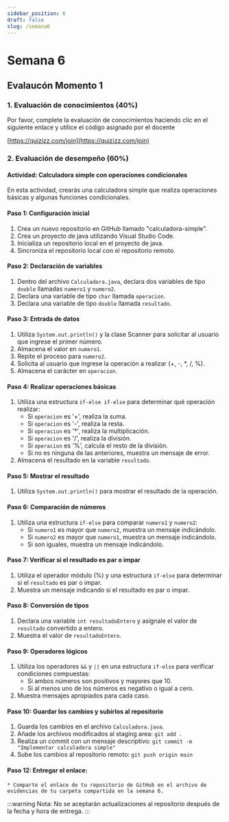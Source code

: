 ```yaml
---
sidebar_position: 6
draft: false
slug: /semana6
---
```



# Semana 6

## Evalaucón Momento 1 

### 1. Evaluación de conocimientos (40%)

Por favor, complete la evaluación de conocimientos haciendo clic en el siguiente enlace y utilice el código asignado por el docente

[https://quizizz.com/join](https://quizizz.com/join)


### 2. Evaluación de desempeño (60%)


#### Actividad: Calculadora simple con operaciones condicionales

En esta actividad, crearás una calculadora simple que realiza operaciones básicas y algunas funciones condicionales.

#### Paso 1: Configuración inicial
1. Crea un nuevo repositorio en GitHub llamado "calculadora-simple".
2. Crea un proyecto de java utilizando Visual Studio Code.
3. Inicializa un repositorio local en el proyecto de java.
4. Sincroniza el repositorio local con el repositorio remoto.

#### Paso 2: Declaración de variables
1. Dentro del archivo `Calculadora.java`, declara dos variables de tipo `double` llamadas `numero1` y `numero2`.
2. Declara una variable de tipo `char` llamada `operacion`.
3. Declara una variable de tipo `double` llamada `resultado`.

#### Paso 3: Entrada de datos
1. Utiliza `System.out.println()` y la clase Scanner para solicitar al usuario que ingrese el primer número.
2. Almacena el valor en `numero1`.
3. Repite el proceso para `numero2`.
4. Solicita al usuario que ingrese la operación a realizar (+, -, *, /, %).
5. Almacena el carácter en `operacion`.

#### Paso 4: Realizar operaciones básicas
1. Utiliza una estructura `if-else if-else` para determinar qué operación realizar:
   - Si `operacion` es '+', realiza la suma.
   - Si `operacion` es '-', realiza la resta.
   - Si `operacion` es '*', realiza la multiplicación.
   - Si `operacion` es '/', realiza la división.
   - Si `operacion` es '%', calcula el resto de la división.
   - Si no es ninguna de las anteriores, muestra un mensaje de error.
2. Almacena el resultado en la variable `resultado`.

#### Paso 5: Mostrar el resultado
1. Utiliza `System.out.println()` para mostrar el resultado de la operación.

#### Paso 6: Comparación de números
1. Utiliza una estructura `if-else` para comparar `numero1` y `numero2`:
   - Si `numero1` es mayor que `numero2`, muestra un mensaje indicándolo.
   - Si `numero2` es mayor que `numero1`, muestra un mensaje indicándolo.
   - Si son iguales, muestra un mensaje indicándolo.

#### Paso 7: Verificar si el resultado es par o impar
1. Utiliza el operador módulo (%) y una estructura `if-else` para determinar si el `resultado` es par o impar.
2. Muestra un mensaje indicando si el resultado es par o impar.

#### Paso 8: Conversión de tipos
1. Declara una variable `int resultadoEntero` y asígnale el valor de `resultado` convertido a entero.
2. Muestra el valor de `resultadoEntero`.

#### Paso 9: Operadores lógicos
1. Utiliza los operadores `&&` y `||` en una estructura `if-else` para verificar condiciones compuestas:
   - Si ambos números son positivos y mayores que 10.
   - Si al menos uno de los números es negativo o igual a cero.
2. Muestra mensajes apropiados para cada caso.


#### Paso 10: Guardar los cambios y subirlos al repositorio
1. Guarda los cambios en el archivo `Calculadora.java`.
2. Añade los archivos modificados al staging area: `git add .`
3. Realiza un commit con un mensaje descriptivo: `git commit -m "Implementar calculadora simple"`
4. Sube los cambios al repositorio remoto: `git push origin main`


#### Paso 12: **Entregar el enlace:**
    * Comparte el enlace de tu repositorio de GitHub en el archivo de evidencias de tu carpeta compartida en la semana 6.


:::warning
Nota: No se aceptarán actualizaciones al repositorio después de la fecha y hora de entrega.
:::